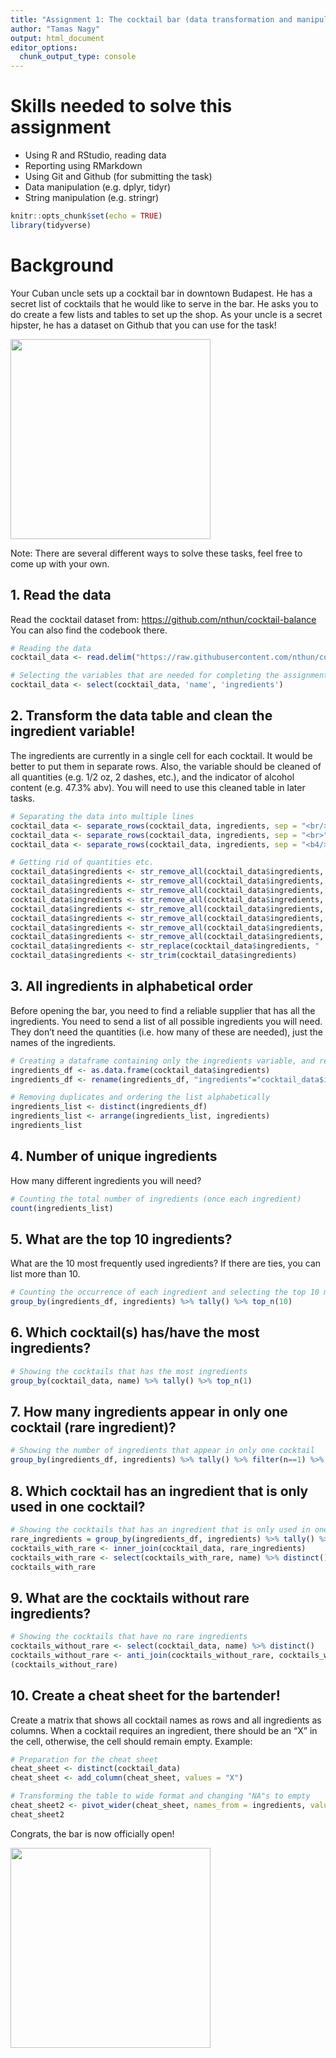 ```yaml
---
title: "Assignment 1: The cocktail bar (data transformation and manipulation)"
author: "Tamas Nagy"
output: html_document
editor_options: 
  chunk_output_type: console
---
```


# Skills needed to solve this assignment

-   Using R and RStudio, reading data
-   Reporting using RMarkdown
-   Using Git and Github (for submitting the task)
-   Data manipulation (e.g. dplyr, tidyr)
-   String manipulation (e.g. stringr)

```r
knitr::opts_chunk$set(echo = TRUE)
library(tidyverse)
```

# Background

Your Cuban uncle sets up a cocktail bar in downtown Budapest. He has a secret list of cocktails that he would like to serve in the bar. He asks you to do create a few lists and tables to set up the shop. As your uncle is a secret hipster, he has a dataset on Github that you can use for the task!

![](https://media1.tenor.com/images/57a519cffd0ad4693be3b9c94b211540/tenor.gif?itemid=5195211){width="320"}

Note: There are several different ways to solve these tasks, feel free to come up with your own.

## 1. Read the data

Read the cocktail dataset from: <https://github.com/nthun/cocktail-balance> You can also find the codebook there.

```r
# Reading the data
cocktail_data <- read.delim("https://raw.githubusercontent.com/nthun/cocktail-balance/master/cocktail_data.tsv")

# Selecting the variables that are needed for completing the assignment
cocktail_data <- select(cocktail_data, 'name', 'ingredients')
```


## 2. Transform the data table and clean the ingredient variable!

The ingredients are currently in a single cell for each cocktail. It would be better to put them in separate rows. Also, the variable should be cleaned of all quantities (e.g. 1/2 oz, 2 dashes, etc.), and the indicator of alcohol content (e.g. 47.3% abv). You will need to use this cleaned table in later tasks.

```r
# Separating the data into multiple lines
cocktail_data <- separate_rows(cocktail_data, ingredients, sep = "<br/>", convert = TRUE)
cocktail_data <- separate_rows(cocktail_data, ingredients, sep = "<br>", convert = TRUE)
cocktail_data <- separate_rows(cocktail_data, ingredients, sep = "<b4/>", convert = TRUE)

# Getting rid of quantities etc.
cocktail_data$ingredients <- str_remove_all(cocktail_data$ingredients, "[0-9,/,.]")
cocktail_data$ingredients <- str_remove_all(cocktail_data$ingredients, "\\(% abv\\)")
cocktail_data$ingredients <- str_remove_all(cocktail_data$ingredients, "oz")
cocktail_data$ingredients <- str_remove_all(cocktail_data$ingredients, "drops")
cocktail_data$ingredients <- str_remove_all(cocktail_data$ingredients, "drop")
cocktail_data$ingredients <- str_remove_all(cocktail_data$ingredients, "dashes")
cocktail_data$ingredients <- str_remove_all(cocktail_data$ingredients, "dash")
cocktail_data$ingredients <- str_remove_all(cocktail_data$ingredients, "bsp")
cocktail_data$ingredients <- str_replace(cocktail_data$ingredients, "  "," ")
cocktail_data$ingredients <- str_trim(cocktail_data$ingredients)
```

## 3. All ingredients in alphabetical order

Before opening the bar, you need to find a reliable supplier that has all the ingredients. You need to send a list of all possible ingredients you will need. They don't need the quantities (i.e. how many of these are needed), just the names of the ingredients.

```r
# Creating a dataframe containing only the ingredients variable, and renaming the header
ingredients_df <- as.data.frame(cocktail_data$ingredients)
ingredients_df <- rename(ingredients_df, "ingredients"="cocktail_data$ingredients" )

# Removing duplicates and ordering the list alphabetically
ingredients_list <- distinct(ingredients_df)
ingredients_list <- arrange(ingredients_list, ingredients)
ingredients_list
```

## 4. Number of unique ingredients

How many different ingredients you will need?

```r
# Counting the total number of ingredients (once each ingredient)
count(ingredients_list)
```

## 5. What are the top 10 ingredients?

What are the 10 most frequently used ingredients? If there are ties, you can list more than 10.

```r
# Counting the occurrence of each ingredient and selecting the top 10 most frequent
group_by(ingredients_df, ingredients) %>% tally() %>% top_n(10)
```

## 6. Which cocktail(s) has/have the most ingredients?

```r
# Showing the cocktails that has the most ingredients
group_by(cocktail_data, name) %>% tally() %>% top_n(1)
```

## 7. How many ingredients appear in only one cocktail (rare ingredient)?

```r
# Showing the number of ingredients that appear in only one cocktail
group_by(ingredients_df, ingredients) %>% tally() %>% filter(n==1) %>% tally()
```

## 8. Which cocktail has an ingredient that is only used in one cocktail?

```r
# Showing the cocktails that has an ingredient that is only used in one cocktail
rare_ingredients = group_by(ingredients_df, ingredients) %>% tally() %>% filter(n==1) %>% ungroup()
cocktails_with_rare <- inner_join(cocktail_data, rare_ingredients)
cocktails_with_rare <- select(cocktails_with_rare, name) %>% distinct()
cocktails_with_rare
```

## 9. What are the cocktails without rare ingredients?

```r
# Showing the cocktails that have no rare ingredients
cocktails_without_rare <- select(cocktail_data, name) %>% distinct()
cocktails_without_rare <- anti_join(cocktails_without_rare, cocktails_with_rare)
(cocktails_without_rare)
```

## 10. Create a cheat sheet for the bartender!

Create a matrix that shows all cocktail names as rows and all ingredients as columns. When a cocktail requires an ingredient, there should be an "X" in the cell, otherwise, the cell should remain empty. Example:

```r
# Preparation for the cheat sheet
cheat_sheet <- distinct(cocktail_data)
cheat_sheet <- add_column(cheat_sheet, values = "X")

# Transforming the table to wide format and changing "NA"s to empty
cheat_sheet2 <- pivot_wider(cheat_sheet, names_from = ingredients, values_from = values, values_fill = "")
cheat_sheet2
```

Congrats, the bar is now officially open!

![](https://i.pinimg.com/originals/4e/c1/0c/4ec10c9d32b2c7c28b4b638c7f809ec5.gif){width="320"}
